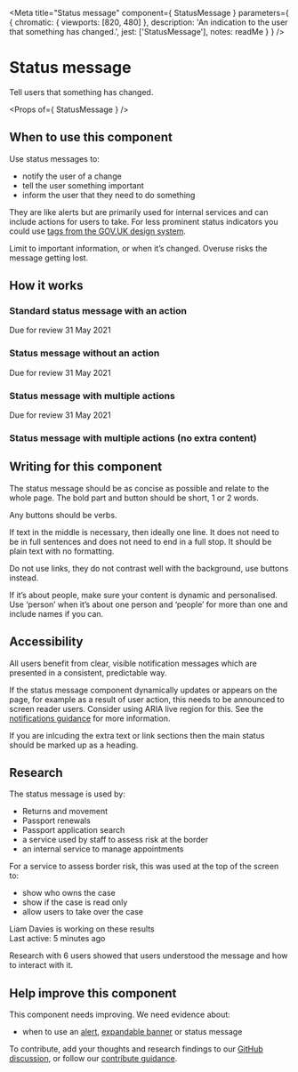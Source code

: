 
<Meta
  title="Status message"
  component={ StatusMessage }
  parameters={ {
    chromatic: { viewports: [820, 480] },
    description: 'An indication to the user that something has changed.',
    jest: ['StatusMessage'],
    notes: readMe
  } }
/>

# Status message

Tell users that something has changed.

<Preview withToolbar>
  <Story name="StatusMessage">
    <StatusMessage status="On hold" />
  </Story>
</Preview>

<Props of={ StatusMessage } />

## When to use this component

Use status messages to:

  - notify the user of a change
  - tell the user something important
  - inform the user that they need to do something

They are like alerts but are primarily used for internal services and can include actions for users to take.
For less prominent status indicators you could use <A href="https://design-system.service.gov.uk/components/tag/">tags from the GOV.UK design system</A>.

Limit to important information, or when it’s changed. Overuse risks the message getting lost.

## How it works

### Standard status message with an action

<Preview>
  <Story name="Standard">
    <StatusMessage status="On hold" actions={[{ href: "#", text: "Review" }]}>
      Due for review <time class="hods-date-display" datetime="2021-05-31">31 May 2021</time>
    </StatusMessage>
  </Story>
</Preview>

### Status message without an action

<Preview>
	<Story name="Standard without action">
		<StatusMessage status="On hold">Due for review <time class="hods-date-display" datetime="2021-05-31">31 May 2021</time></StatusMessage>
	</Story>
</Preview>

### Status message with multiple actions

<Preview>
  <Story name="MultipleActions">
    <StatusMessage status="On hold" actions={[
        { href: "#", text: "Review" },
        { href: "#", text: "Extend hold" },
      ]}>
      Due for review <time class="hods-date-display" datetime="2021-05-31">31 May 2021</time>
    </StatusMessage>
  </Story>
</Preview>

### Status message with multiple actions (no extra content)

<Preview>
  <Story name="MultipleActions no extra content">
    <StatusMessage
      status="On hold"
      actions={[
        { href: "#", text: "Review" },
        { href: "#", text: "Extend hold" },
      ]}>
    </StatusMessage>
  </Story>
</Preview>

## Writing for this component
The status message should be as concise as possible and relate to the whole page. The bold part and button should be short, 1 or 2 words.

Any buttons should be verbs.

If text in the middle is necessary, then ideally one line. It does not need to be in full sentences and does not need to end in a full stop. It should be plain text with no formatting.

Do not use links, they do not contrast well with the background, use buttons instead.

If it’s about people, make sure your content is dynamic and personalised. Use ‘person’ when it’s about one person and ‘people’ for more than one and include names if you can.

## Accessibility

All users benefit from clear, visible notification messages which are presented in a consistent, predictable way.

If the status message component dynamically updates or appears on the page, for example as a result of user action, this needs to be announced to screen reader users. Consider using ARIA live region for this. See the <a href="/accessibility/notifications">notifications guidance</a> for more information.

If you are inlcuding the extra text or link sections then the main status should be marked up as a heading.

## Research

The status message is used by:

  - Returns and movement
  - Passport renewals
  - Passport application search
  - a service used by staff to assess risk at the border
  - an internal service to manage appointments

For a service to assess border risk, this was used at the top of the screen to:

- show who owns the case
- show if the case is read only
- allow users to take over the case

<Preview>
  <Story name="ExampleFromIntenalService">
    <StatusMessage
      status="Read only"
      actions={[{ href: "#", text: "Take over" }]}>
      Liam Davies is working on these results
      <br />
      Last active: 5 minutes ago
    </StatusMessage>
  </Story>
</Preview>

Research with 6 users showed that users understood the message and how to interact with it.

## Help improve this component

This component needs improving. We need evidence about:

- when to use an [alert](/components?name=Alert), [expandable banner](/components?name=Expandable%20banner) or status message

To contribute, add your thoughts and research findings to our [GitHub discussion](https://github.com/UKHomeOffice/design-system/discussions/419), or follow our [contribute guidance](/contribute).
